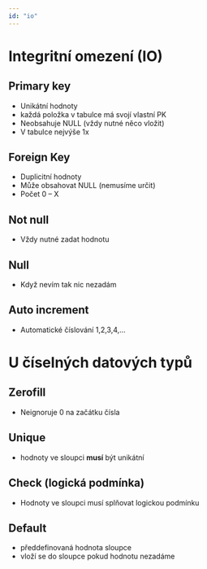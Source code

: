 ```yaml
---
id: "io"
---
```

# Integritní omezení (IO)

## Primary key

- Unikátní hodnoty
- každá položka v tabulce má svojí vlastní PK
- Neobsahuje NULL (vždy nutné něco vložit)
- V tabulce nejvýše 1x

## Foreign Key

- Duplicitní hodnoty
- Může obsahovat NULL (nemusíme určit)
- Počet 0 – X

## Not null

- Vždy nutné zadat hodnotu

## Null

- Když nevím tak nic nezadám

## Auto increment

- Automatické číslování 1,2,3,4,…

# U číselných datových typů

## Zerofill

- Neignoruje 0 na začátku čísla

## Unique
- hodnoty ve sloupci **musí** být unikátní

## Check (logická podmínka)
- Hodnoty ve sloupci musí splňovat logickou podmínku

## Default 
- předdefinovaná hodnota sloupce
- vloží se do sloupce pokud hodnotu nezadáme
